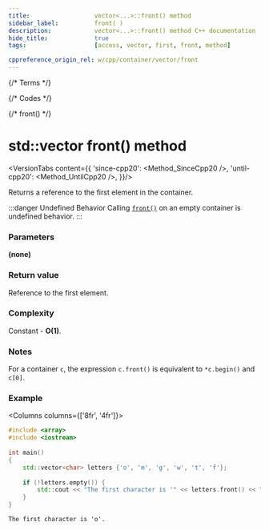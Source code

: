 ```yaml
---
title:					vector<...>::front() method
sidebar_label:			front( )
description:			vector<...>::front() method C++ documentation
hide_title:				true
tags:					[access, vector, first, front, method]

cppreference_origin_rel: w/cpp/container/vector/front
---
```



{/* Terms */}

{/* Codes */}

{/* front() */}

# std::vector front() method

<VersionTabs content={{
	'since-cpp20': <Method_SinceCpp20 />,
	'until-cpp20': <Method_UntilCpp20 />,
}}/>

Returns a <Tooltip title={Term_ContAlias_Reference}>reference</Tooltip> to the first element in the container.

:::danger Undefined Behavior
Calling [`front()`](#) on an empty container is <Tooltip title={Term_UndefinedBehaviour}>undefined behavior</Tooltip>.
:::

### Parameters

**(none)**

### Return value

Reference to the first element.

### Complexity

Constant - **O(1)**.

### Notes

For a container `c`, the expression `c.front()` is equivalent to `*c.begin()` and `c[0]`.

### Example

<Columns columns={['8fr', '4fr']}>
<div>

```cpp title='Main.cpp' showLineNumbers
#include <array>
#include <iostream>
 
int main()
{
    std::vector<char> letters {'o', 'm', 'g', 'w', 't', 'f'};
 
    if (!letters.empty()) {
        std::cout << "The first character is '" << letters.front() << "'.\n";
    }  
}
```

</div>
<div>

```plaintext title="Output"
The first character is 'o'.
```

</div>
</Columns>
